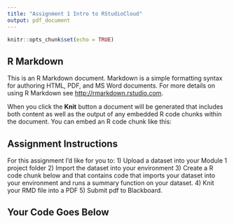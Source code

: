 ```yaml
---
title: "Assignment 1 Intro to RStudioCloud"
output: pdf_document
---
```


```r
knitr::opts_chunk$set(echo = TRUE)
```

## R Markdown

This is an R Markdown document. Markdown is a simple formatting syntax for authoring HTML, PDF, and MS Word documents. For more details on using R Markdown see <http://rmarkdown.rstudio.com>.

When you click the **Knit** button a document will be generated that includes both content as well as the output of any embedded R code chunks within the document. You can embed an R code chunk like this:

## Assignment Instructions

For this assignment I'd like for you to:
1) Upload a dataset into your Module 1 project folder
2) Import the dataset into your environment
3) Create a R code chunk below and that contains code that imports your dataset into your environment and runs a summary function on your dataset. 
4) Knit your RMD file into a PDF
5) Submit pdf to Blackboard. 

## Your Code Goes Below




